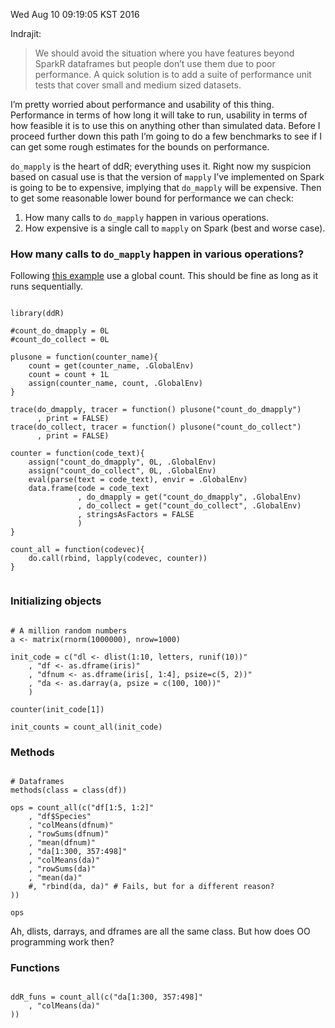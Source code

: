 Wed Aug 10 09:19:05 KST 2016

Indrajit:

> We should avoid the situation where you have features beyond SparkR
> dataframes but people don’t use them due to poor performance. A quick
> solution is to add a suite of performance unit tests that cover small and
> medium sized datasets.

I'm pretty worried about performance and usability of this thing. 
Performance in terms of how long it will take to run, usability in terms of
how feasible it is to use this on anything other than simulated data.
Before I proceed further down this path I'm going to do a few benchmarks
to see if I can get some rough estimates for the bounds on performance.

`do_mapply` is the heart of ddR; everything uses it. Right now my suspicion
based on casual use
is that the version of `mapply` I've implemented on Spark is going to be to
expensive, implying that `do_mapply` will be expensive. Then to get some
reasonable lower bound for performance we can check:

1) How many calls to `do_mapply` happen in various operations.
2) How expensive is a single call to `mapply` on Spark (best and worse
   case).


### How many calls to `do_mapply` happen in various operations?

Following [this
example](http://stackoverflow.com/questions/21687514/r-count-function-calls)
use a global count. This should be fine as long as it runs sequentially.

```

library(ddR)

#count_do_dmapply = 0L
#count_do_collect = 0L

plusone = function(counter_name){
    count = get(counter_name, .GlobalEnv)
    count = count + 1L
    assign(counter_name, count, .GlobalEnv)
}

trace(do_dmapply, tracer = function() plusone("count_do_dmapply")
      , print = FALSE)
trace(do_collect, tracer = function() plusone("count_do_collect")
      , print = FALSE)

counter = function(code_text){
    assign("count_do_dmapply", 0L, .GlobalEnv)
    assign("count_do_collect", 0L, .GlobalEnv)
    eval(parse(text = code_text), envir = .GlobalEnv)
    data.frame(code = code_text
               , do_dmapply = get("count_do_dmapply", .GlobalEnv)
               , do_collect = get("count_do_collect", .GlobalEnv)
               , stringsAsFactors = FALSE
               )
}

count_all = function(codevec){
    do.call(rbind, lapply(codevec, counter))
}


```

### Initializing objects

```

# A million random numbers
a <- matrix(rnorm(1000000), nrow=1000)

init_code = c("dl <- dlist(1:10, letters, runif(10))"
    , "df <- as.dframe(iris)"
    , "dfnum <- as.dframe(iris[, 1:4], psize=c(5, 2))"
    , "da <- as.darray(a, psize = c(100, 100))"
    )

counter(init_code[1])

init_counts = count_all(init_code)

```

### Methods

```

# Dataframes
methods(class = class(df))

ops = count_all(c("df[1:5, 1:2]"
    , "df$Species"
    , "colMeans(dfnum)"
    , "rowSums(dfnum)"
    , "mean(dfnum)"
    , "da[1:300, 357:498]"
    , "colMeans(da)"
    , "rowSums(da)"
    , "mean(da)"
    #, "rbind(da, da)" # Fails, but for a different reason?
))

ops

```

Ah, dlists, darrays, and dframes are all the same class. But how does OO programming work then?

### Functions

```

ddR_funs = count_all(c("da[1:300, 357:498]"
    , "colMeans(da)"
))



```
